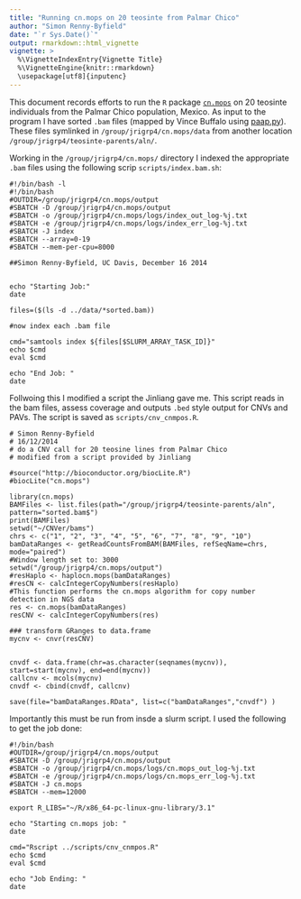 ```yaml
---
title: "Running cn.mops on 20 teosinte from Palmar Chico"
author: "Simon Renny-Byfield"
date: "`r Sys.Date()`"
output: rmarkdown::html_vignette
vignette: >
  %\VignetteIndexEntry{Vignette Title}
  %\VignetteEngine{knitr::rmarkdown}
  \usepackage[utf8]{inputenc}
---
```


This document records efforts to run the `R` package [`cn.mops`](http://www.bioconductor.org/packages/release/bioc/html/cn.mops.html) on 20 teosinte individuals from the Palmar Chico population, Mexico. As input to the program I have sorted `.bam` files (mapped by Vince Buffalo using [paap.py](https://github.com/vsbuffalo/paap)). These files symlinked in `/group/jrigrp4/cn.mops/data` from another location `/group/jrigrp4/teosinte-parents/aln/`.

Working in the `/group/jrigrp4/cn.mops/` directory I indexed the appropriate `.bam` files using the following scrip `scripts/index.bam.sh`:
```
#!/bin/bash -l
#!/bin/bash
#OUTDIR=/group/jrigrp4/cn.mops/output
#SBATCH -D /group/jrigrp4/cn.mops/output
#SBATCH -o /group/jrigrp4/cn.mops/logs/index_out_log-%j.txt
#SBATCH -e /group/jrigrp4/cn.mops/logs/index_err_log-%j.txt
#SBATCH -J index
#SBATCH --array=0-19
#SBATCH --mem-per-cpu=8000

##Simon Renny-Byfield, UC Davis, December 16 2014


echo "Starting Job:"
date

files=($(ls -d ../data/*sorted.bam))

#now index each .bam file

cmd="samtools index ${files[$SLURM_ARRAY_TASK_ID]}"
echo $cmd
eval $cmd

echo "End Job: "
date
```

Follwoing this I modified a script the Jinliang gave me. This script reads in the bam files, assess coverage and outputs `.bed` style output for CNVs and PAVs. The script is saved as `scripts/cnv_cnmpos.R`.
```
# Simon Renny-Byfield
# 16/12/2014
# do a CNV call for 20 teosine lines from Palmar Chico
# modified from a script provided by Jinliang

#source("http://bioconductor.org/biocLite.R")
#biocLite("cn.mops")

library(cn.mops)
BAMFiles <- list.files(path="/group/jrigrp4/teosinte-parents/aln", pattern="sorted.bam$")
print(BAMFiles)
setwd("~/CNVer/bams")
chrs <- c("1", "2", "3", "4", "5", "6", "7", "8", "9", "10")
bamDataRanges <- getReadCountsFromBAM(BAMFiles, refSeqName=chrs,  mode="paired")
#Window length set to: 3000
setwd("/group/jrigrp4/cn.mops/output")
#resHaplo <- haplocn.mops(bamDataRanges)
#resCN <- calcIntegerCopyNumbers(resHaplo)
#This function performs the cn.mops algorithm for copy number detection in NGS data
res <- cn.mops(bamDataRanges)
resCNV <- calcIntegerCopyNumbers(res)

### transform GRanges to data.frame
mycnv <- cnvr(resCNV)


cnvdf <- data.frame(chr=as.character(seqnames(mycnv)), start=start(mycnv), end=end(mycnv))
callcnv <- mcols(mycnv)
cnvdf <- cbind(cnvdf, callcnv)

save(file="bamDataRanges.RData", list=c("bamDataRanges","cnvdf") )
```

Importantly this must be run from insde a slurm script. I used the following to get the job done:
```
#!/bin/bash
#OUTDIR=/group/jrigrp4/cn.mops/output
#SBATCH -D /group/jrigrp4/cn.mops/output
#SBATCH -o /group/jrigrp4/cn.mops/logs/cn.mops_out_log-%j.txt
#SBATCH -e /group/jrigrp4/cn.mops/logs/cn.mops_err_log-%j.txt
#SBATCH -J cn.mops
#SBATCH --mem=12000

export R_LIBS="~/R/x86_64-pc-linux-gnu-library/3.1"

echo "Starting cn.mops job: "
date

cmd="Rscript ../scripts/cnv_cnmpos.R"
echo $cmd
eval $cmd

echo "Job Ending: "
date
```





